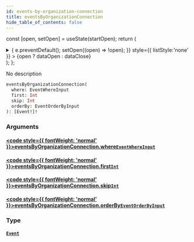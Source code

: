 ```yaml
---
id: events-by-organization-connection
title: eventsByOrganizationConnection
hide_table_of_contents: false
---
```






const [open, setOpen] = useState(startOpen);
return (
<details {...(open ? { open: true } : {})} className="details" style={{ border:'none', boxShadow:'none', background:'var(--ifm-background-color)' }}>
<summary
onClick={(e) => {
e.preventDefault();
setOpen((open) => !open);
}}
style={{ listStyle:'none' }} >
{open ? dataOpen : dataClose}
</summary>
{open && children}
</details>
);
};

No description

```graphql
eventsByOrganizationConnection(
  where: EventWhereInput
  first: Int
  skip: Int
  orderBy: EventOrderByInput
): [Event!]!
```

### Arguments

#### [<code style={{ fontWeight: 'normal' }}>eventsByOrganizationConnection.<b>where</b></code>](#)<Bullet />[`EventWhereInput`](/schema/inputs/event-where-input) <Badge class="secondary" text="input"/>

>

#### [<code style={{ fontWeight: 'normal' }}>eventsByOrganizationConnection.<b>first</b></code>](#)<Bullet />[`Int`](/schema/scalars/int) <Badge class="secondary" text="scalar"/>

>

#### [<code style={{ fontWeight: 'normal' }}>eventsByOrganizationConnection.<b>skip</b></code>](#)<Bullet />[`Int`](/schema/scalars/int) <Badge class="secondary" text="scalar"/>

>

#### [<code style={{ fontWeight: 'normal' }}>eventsByOrganizationConnection.<b>orderBy</b></code>](#)<Bullet />[`EventOrderByInput`](/schema/enums/event-order-by-input) <Badge class="secondary" text="enum"/>

>

### Type

#### [`Event`](/schema/objects/event) <Badge class="secondary" text="object"/>

>

